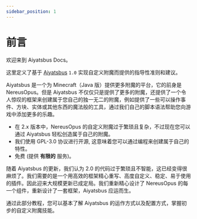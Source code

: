 ```yaml
---
sidebar_position: 1
---
```


# 前言

欢迎来到 Aiyatsbus Docs。

这里定义了基于 [Aiyatsbus](https://github.com/Micalhl/Aiyatsbus) `1.0` 实现自定义附魔而提供的指导性准则和建议。

Aiyatsbus 是一个为 Minecraft（Java 版）提供更多附魔的平台，它的前身是 NereusOpus。但是 Aiyatsbus 不仅仅只是提供了更多的附魔，还提供了一个令人惊叹的框架来创建属于您自己的独一无二的附魔，例如提供了一些可以操作事件、方块、实体或其他东西的魔法般的工具，通过我们自己的脚本语法帮助您向游戏中添加更多的乐趣。

- 在 2.x 版本中，NereusOpus 的自定义附魔过于繁琐且复杂，不过现在您可以通过 Aiyatsbus 轻松创造属于自己的附魔。
- 我们使用 GPL-3.0 协议进行开源, 这意味着您可以通过编程来创建属于自己的特性。
- 免费 (提供 **有限的** 服务)。

随着 Aiyatsbus 的更新，我们认为 2.0 的代码过于繁琐且不智能，这已经变得很麻烦了。我们需要的是一个用高效的框架精心重写、高度自定义、稳定、易于使用的插件。因此迎来大规模更新已成定局。我们重新精心设计了 NereusOpus 的每一个组件，重新设计了一套框架，Aiyatsbus 应运而生。

通过此部分教程，您可以基本了解 Aiyatsbus 的运作方式以及配置方式，掌握初步的自定义附魔技能。